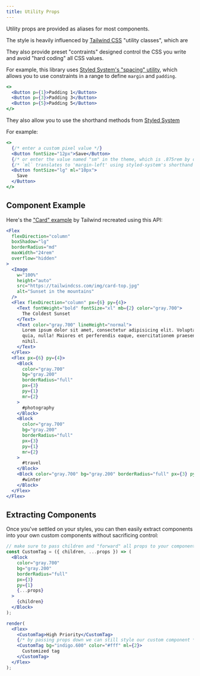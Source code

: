 ```yaml
---
title: Utility Props
---
```


Utility props are provided as aliases for most components.

The style is heavily influenced by [Tailwind CSS](https://tailwindcss.com/docs/utility-first) "utility classes", which are

They also provide preset "contraints" designed control the CSS you write and avoid "hard coding" all CSS values.

For example, this library uses [Styled System's "spacing" utility](https://styled-system.com/api#space), which allows you to use constraints in a range to define `margin` and `padding`.

```jsx live
<>
  <Button p={1}>Padding 1</Button>
  <Button p={3}>Padding 3</Button>
  <Button p={5}>Padding 5</Button>
</>
```

They also allow you to use the shorthand methods from [Styled System](https://styled-system.com/api)

For example:

```jsx live
<>
  {/* enter a custom pixel value */}
  <Button fontSize="12px">Save</Button>
  {/* or enter the value named "sm" in the theme, which is .875rem by default */}
  {/* `ml` translates to 'margin-left' using styled-system's shorthand properties */}
  <Button fontSize="lg" ml="10px">
    Save
  </Button>
</>
```

## Component Example

Here's the ["Card" example](https://tailwindcss.com/components/cards) by Tailwind recreated using this API:

```jsx live
<Flex
  flexDirection="column"
  boxShadow="lg"
  borderRadius="md"
  maxWidth="24rem"
  overflow="hidden"
>
  <Image
    w="100%"
    height="auto"
    src="https://tailwindcss.com/img/card-top.jpg"
    alt="Sunset in the mountains"
  />
  <Flex flexDirection="column" px={6} py={4}>
    <Text fontWeight="bold" fontSize="xl" mb={2} color="gray.700">
      The Coldest Sunset
    </Text>
    <Text color="gray.700" lineHeight="normal">
      Lorem ipsum dolor sit amet, consectetur adipisicing elit. Voluptatibus
      quia, nulla! Maiores et perferendis eaque, exercitationem praesentium
      nihil.
    </Text>
  </Flex>
  <Flex px={6} py={4}>
    <Block
      color="gray.700"
      bg="gray.200"
      borderRadius="full"
      px={3}
      py={1}
      mr={2}
    >
      #photography
    </Block>
    <Block
      color="gray.700"
      bg="gray.200"
      borderRadius="full"
      px={3}
      py={1}
      mr={2}
    >
      #travel
    </Block>
    <Block color="gray.700" bg="gray.200" borderRadius="full" px={3} py={1}>
      #winter
    </Block>
  </Flex>
</Flex>
```

## Extracting Components

Once you've settled on your styles, you can then easily extract components into your own custom components without sacrificing control:

```jsx live noInline
// make sure to pass children and "forward" all props to your component
const CustomTag = ({ children, ...props }) => (
  <Block
    color="gray.700"
    bg="gray.200"
    borderRadius="full"
    px={3}
    py={1}
    {...props}
  >
    {children}
  </Block>
);

render(
  <Flex>
    <CustomTag>High Priority</CustomTag>
    {/* by passing props down we can still style our custom component */}
    <CustomTag bg="indigo.600" color="#fff" ml={2}>
      Customized tag
    </CustomTag>
  </Flex>
);
```
